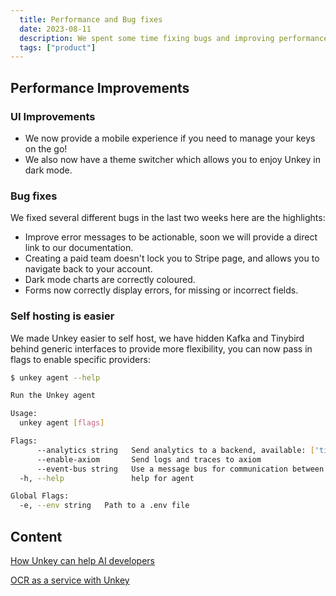 ```yaml
---
  title: Performance and Bug fixes
  date: 2023-08-11
  description: We spent some time fixing bugs and improving performance of Unkey.
  tags: ["product"]
---
```


## Performance Improvements

### UI Improvements

- We now provide a mobile experience if you need to manage your keys on the go!
- We also now have a theme switcher which allows you to enjoy Unkey in dark mode.

### Bug fixes

We fixed several different bugs in the last two weeks here are the highlights:

- Improve error messages to be actionable, soon we will provide a direct link to our documentation.
- Creating a paid team doesn't lock you to Stripe page, and allows you to navigate back to your account.
- Dark mode charts are correctly coloured.
- Forms now correctly display errors, for missing or incorrect fields.

### Self hosting is easier

We made Unkey easier to self host, we have hidden Kafka and Tinybird behind generic interfaces to provide more flexibility, you can now pass in flags to enable specific providers:

```sh
$ unkey agent --help

Run the Unkey agent

Usage:
  unkey agent [flags]

Flags:
      --analytics string   Send analytics to a backend, available: ['tinybird']
      --enable-axiom       Send logs and traces to axiom
      --event-bus string   Use a message bus for communication between nodes, available: ['kafka']
  -h, --help               help for agent

Global Flags:
  -e, --env string   Path to a .env file
```

## Content

[How Unkey can help AI developers](https://unkey.dev/blog/how-we-ai)

[OCR as a service with Unkey](https://unkey.dev/blog/ocr-service)
